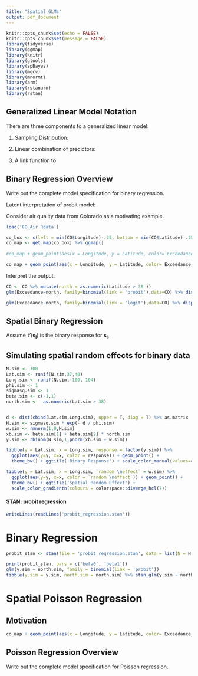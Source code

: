 ```yaml
---
title: "Spatial GLMs"
output: pdf_document
---
```


```r
knitr::opts_chunk$set(echo = FALSE)
knitr::opts_chunk$set(message = FALSE)
library(tidyverse)
library(ggmap)
library(knitr)
library(gtools)
library(spBayes)
library(mgcv)
library(mnormt)
library(arm)
library(rstanarm)
library(rstan)
```

## Generalized Linear Model Notation
There are three components to a generalized linear model:

1. Sampling Distribution: 
\vfill

2. Linear combination of predictors: 
\vfill

3. A link function to 

\vfill

## Binary Regression Overview
Write out the complete model specification for binary regression.
\vfill


\vfill



\newpage
Latent interpretation of probit model:


\vfill


\vfill


Consider air quality data from Colorado as a motivating example.

```r
load('CO_Air.Rdata')

co_box <- c(left = min(CO$Longitude)-.25, bottom = min(CO$Latitude)-.25, right = max(CO$Longitude)+.25, top =max(CO$Latitude)+.25)
co_map <- get_map(co_box) %>% ggmap()
  
#co_map + geom_point(aes(x = Longitude, y = Latitude, color= Exceedance_Count), data = CO, inherit.aes = F) + ggtitle("Ozone Measurements")

co_map + geom_point(aes(x = Longitude, y = Latitude, color= Exceedance), data = CO, inherit.aes = F) + ggtitle("Ozone Measurements")
```

\newpage


Interpret the output.

```r
CO <- CO %>% mutate(north = as.numeric(Latitude > 38 ))
glm(Exceedance~north, family=binomial(link = 'probit'),data=CO) %>% display()
```

\vfill

```r
glm(Exceedance~north, family=binomial(link = 'logit'),data=CO) %>% display()
```


\vfill

## Spatial Binary Regression
Assume $Y(\boldsymbol{s_i})$ is the binary response for $\boldsymbol{s_i}$,

\vfill


\newpage

## Simulating spatial random effects for binary data


```r
N.sim <- 100
Lat.sim <- runif(N.sim,37,40)
Long.sim <- runif(N.sim,-109,-104)
phi.sim <- 1
sigmasq.sim <- 1
beta.sim <- c(-1,1)
north.sim <-  as.numeric(Lat.sim > 38)


d <- dist(cbind(Lat.sim,Long.sim), upper = T, diag = T) %>% as.matrix
H.sim <- sigmasq.sim * exp(- d / phi.sim)
w.sim <- rmnorm(1,0,H.sim)
xb.sim <- beta.sim[1] + beta.sim[2] * north.sim
y.sim <- rbinom(N.sim,1,pnorm(xb.sim + w.sim))
```

\newpage

```r
tibble(y = Lat.sim, x = Long.sim, response = factor(y.sim)) %>%
  ggplot(aes(y=y, x=x, color = response)) + geom_point() +
  theme_bw() + ggtitle('Binary Response') + scale_color_manual(values=c("#023FA5", "#8E063B"))

tibble(y = Lat.sim, x = Long.sim, `random \neffect` = w.sim) %>%
  ggplot(aes(y=y, x=x, color = `random \neffect`)) + geom_point() +
  theme_bw() + ggtitle('Spatial Random Effect') + 
  scale_color_gradientn(colours = colorspace::diverge_hcl(7))
```

\newpage

#### STAN: probit regression

```r
writeLines(readLines('probit_regression.stan'))
```


# Binary Regression
```r
probit_stan <- stan(file = 'probit_regression.stan', data = list(N = N.sim, y = y.sim, x = north.sim))
```

```r
print(probit_stan, pars = c('beta0', 'beta1'))
glm(y.sim ~ north.sim, family = binomial(link = 'probit'))
tibble(y.sim = y.sim, north.sim = north.sim) %>% stan_glm(y.sim ~ north.sim, family = binomial(link = 'probit'), refresh = 0, data = .)
```



\newpage

# Spatial Poisson Regression

## Motivation

```r

co_map + geom_point(aes(x = Longitude, y = Latitude, color= Exceedance_Count), data = CO, inherit.aes = F) + ggtitle("Ozone Measurements")

```


## Poisson Regression Overview
Write out the complete model specification for Poisson regression.

\vfill


\vfill

\vfill


